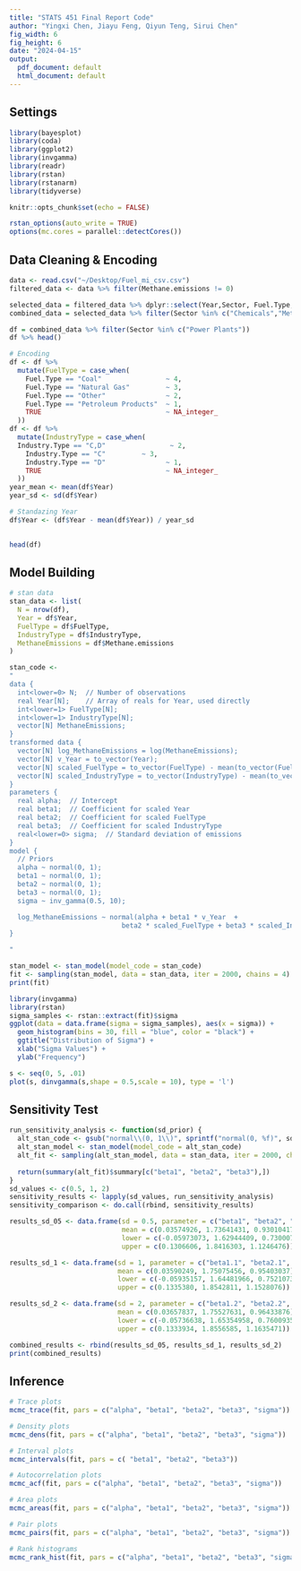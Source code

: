 ```yaml
---
title: "STATS 451 Final Report Code"
author: "Yingxi Chen, Jiayu Feng, Qiyun Teng, Sirui Chen"
fig_width: 6 
fig_height: 6 
date: "2024-04-15"
output:
  pdf_document: default
  html_document: default
---
```

## Settings
```r
library(bayesplot)
library(coda)
library(ggplot2)
library(invgamma)
library(readr)
library(rstan)
library(rstanarm)
library(tidyverse)

```

```r
knitr::opts_chunk$set(echo = FALSE)
```

```r
rstan_options(auto_write = TRUE)
options(mc.cores = parallel::detectCores())
```


## Data Cleaning & Encoding
```r
data <- read.csv("~/Desktop/Fuel_mi_csv.csv")
filtered_data <- data %>% filter(Methane.emissions != 0)
```

```r
selected_data = filtered_data %>% dplyr::select(Year,Sector, Fuel.Type,Methane.emissions, Industry.Type)
combined_data = selected_data %>% filter(Sector %in% c("Chemicals","Metals", "Minerals" ,"Other", "Petroleum and Natural Gas Systems","Power Plants" ,"Pulp and Paper","Waste"))
```
```r
df = combined_data %>% filter(Sector %in% c("Power Plants"))
df %>% head()
```



```r
# Encoding
df <- df %>%
  mutate(FuelType = case_when(
    Fuel.Type == "Coal"                ~ 4,
    Fuel.Type == "Natural Gas"         ~ 3,
    Fuel.Type == "Other"               ~ 2,
    Fuel.Type == "Petroleum Products"  ~ 1,
    TRUE                               ~ NA_integer_  
  ))
df <- df %>%
  mutate(IndustryType = case_when(
  Industry.Type == "C,D"                ~ 2,
    Industry.Type == "C"         ~ 3,
    Industry.Type == "D"               ~ 1,
    TRUE                               ~ NA_integer_  
  ))
year_mean <- mean(df$Year)
year_sd <- sd(df$Year)

# Standazing Year
df$Year <- (df$Year - mean(df$Year)) / year_sd
  

```
```r
head(df)
```






## Model Building
```r
# stan data
stan_data <- list(
  N = nrow(df),
  Year = df$Year,
  FuelType = df$FuelType,
  IndustryType = df$IndustryType,
  MethaneEmissions = df$Methane.emissions
)
```




```r
stan_code <- 
"
data {
  int<lower=0> N;  // Number of observations
  real Year[N];    // Array of reals for Year, used directly
  int<lower=1> FuelType[N];
  int<lower=1> IndustryType[N];
  vector[N] MethaneEmissions;
}
transformed data {
  vector[N] log_MethaneEmissions = log(MethaneEmissions);
  vector[N] v_Year = to_vector(Year);
  vector[N] scaled_FuelType = to_vector(FuelType) - mean(to_vector(FuelType)); 
  vector[N] scaled_IndustryType = to_vector(IndustryType) - mean(to_vector(IndustryType));  
}
parameters {
  real alpha;  // Intercept
  real beta1;  // Coefficient for scaled Year
  real beta2;  // Coefficient for scaled FuelType
  real beta3;  // Coefficient for scaled IndustryType
  real<lower=0> sigma;  // Standard deviation of emissions
}
model {
  // Priors
  alpha ~ normal(0, 1);
  beta1 ~ normal(0, 1);  
  beta2 ~ normal(0, 1);
  beta3 ~ normal(0, 1);
  sigma ~ inv_gamma(0.5, 10);

  log_MethaneEmissions ~ normal(alpha + beta1 * v_Year  +
                            beta2 * scaled_FuelType + beta3 * scaled_IndustryType, sigma);
}

"
```

```r
stan_model <- stan_model(model_code = stan_code)
fit <- sampling(stan_model, data = stan_data, iter = 2000, chains = 4)
print(fit)
```

```r
library(invgamma)
library(rstan)
sigma_samples <- rstan::extract(fit)$sigma
ggplot(data = data.frame(sigma = sigma_samples), aes(x = sigma)) +
  geom_histogram(bins = 30, fill = "blue", color = "black") +
  ggtitle("Distribution of Sigma") +
  xlab("Sigma Values") +
  ylab("Frequency")

s <- seq(0, 5, .01)
plot(s, dinvgamma(s,shape = 0.5,scale = 10), type = 'l')
```

## Sensitivity Test

```r
run_sensitivity_analysis <- function(sd_prior) {
  alt_stan_code <- gsub("normal\\(0, 1\\)", sprintf("normal(0, %f)", sd_prior), stan_code)
  alt_stan_model <- stan_model(model_code = alt_stan_code)
  alt_fit <- sampling(alt_stan_model, data = stan_data, iter = 2000, chains = 4)
  
  return(summary(alt_fit)$summary[c("beta1", "beta2", "beta3"),])
}
sd_values <- c(0.5, 1, 2)
sensitivity_results <- lapply(sd_values, run_sensitivity_analysis)
sensitivity_comparison <- do.call(rbind, sensitivity_results)
```


```r
results_sd_05 <- data.frame(sd = 0.5, parameter = c("beta1", "beta2", "beta3"), 
                            mean = c(0.03574926, 1.73641431, 0.93010417), 
                            lower = c(-0.05973073, 1.62944409, 0.73000725), 
                            upper = c(0.1306606, 1.8416303, 1.1246476))

results_sd_1 <- data.frame(sd = 1, parameter = c("beta1.1", "beta2.1", "beta3.1"), 
                           mean = c(0.03590249, 1.75075456, 0.95403037), 
                           lower = c(-0.05935157, 1.64481966, 0.75210733), 
                           upper = c(0.1335380, 1.8542811, 1.1528076))

results_sd_2 <- data.frame(sd = 2, parameter = c("beta1.2", "beta2.2", "beta3.2"), 
                           mean = c(0.03657837, 1.75527631, 0.96433876), 
                           lower = c(-0.05736638, 1.65354958, 0.76009357), 
                           upper = c(0.1333934, 1.8556585, 1.1635471))

combined_results <- rbind(results_sd_05, results_sd_1, results_sd_2)
print(combined_results)
```


## Inference
```r
# Trace plots
mcmc_trace(fit, pars = c("alpha", "beta1", "beta2", "beta3", "sigma"))

# Density plots
mcmc_dens(fit, pars = c("alpha", "beta1", "beta2", "beta3", "sigma"))

# Interval plots
mcmc_intervals(fit, pars = c( "beta1", "beta2", "beta3"))

# Autocorrelation plots
mcmc_acf(fit, pars = c("alpha", "beta1", "beta2", "beta3", "sigma"))

# Area plots
mcmc_areas(fit, pars = c("alpha", "beta1", "beta2", "beta3", "sigma"))

# Pair plots
mcmc_pairs(fit, pars = c("alpha", "beta1", "beta2", "beta3", "sigma"))

# Rank histograms
mcmc_rank_hist(fit, pars = c("alpha", "beta1", "beta2", "beta3", "sigma"))
```
